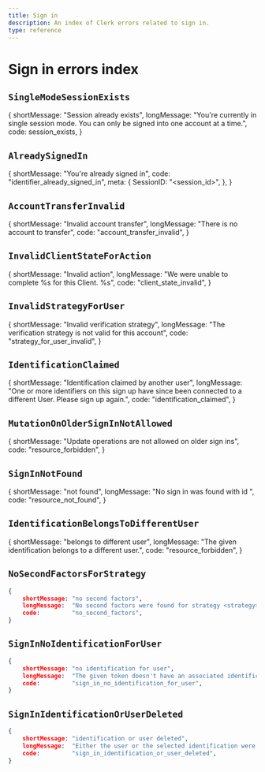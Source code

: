 ```yaml
---
title: Sign in
description: An index of Clerk errors related to sign in.
type: reference
---
```


# Sign in errors index

## `SingleModeSessionExists`
{
    shortMessage: "Session already exists",
    longMessage:  "You're currently in single session mode. You can only be signed into one account at a time.",
    code:         session_exists,
}

## `AlreadySignedIn`
{
    shortMessage: "You're already signed in",
    code:         "identifier_already_signed_in",
    meta:         {
        SessionID: "<session_id>",
    },
}

## `AccountTransferInvalid`
{
    shortMessage: "Invalid account transfer",
    longMessage:  "There is no account to transfer",
    code:         "account_transfer_invalid",
}

## `InvalidClientStateForAction`
{
    shortMessage: "Invalid action",
    longMessage:  "We were unable to complete %s for this Client. %s",
    code:         "client_state_invalid",
}

## `InvalidStrategyForUser`
{
    shortMessage: "Invalid verification strategy",
    longMessage:  "The verification strategy is not valid for this account",
    code:         "strategy_for_user_invalid",
}

## `IdentificationClaimed`
{
    shortMessage: "Identification claimed by another user",
    longMessage:  "One or more identifiers on this sign up have since been connected to a different User. Please sign up again.",
    code:         "identification_claimed",
}

## `MutationOnOlderSignInNotAllowed`
{
    shortMessage: "Update operations are not allowed on older sign ins",
    code:         "resource_forbidden",
}

## `SignInNotFound`
{
    shortMessage: "not found",
    longMessage:  "No sign in was found with id <signInID>",
    code:         "resource_not_found",
}

## `IdentificationBelongsToDifferentUser`
{
    shortMessage: "belongs to different user",
    longMessage:  "The given identification belongs to a different user.",
    code:         "resource_forbidden",
}

## `NoSecondFactorsForStrategy`
```json
{
    shortMessage: "no second factors",
    longMessage:  "No second factors were found for strategy <strategy>.",
    code:         "no_second_factors",
}
```

## `SignInNoIdentificationForUser`
```json
{
    shortMessage: "no identification for user",
    longMessage:  "The given token doesn't have an associated identification for the user who created it.",
    code:         "sign_in_no_identification_for_user",
}
```

## `SignInIdentificationOrUserDeleted`
```json
{
    shortMessage: "identification or user deleted",
    longMessage:  "Either the user or the selected identification were deleted. Please start over.",
    code:         "sign_in_identification_or_user_deleted",
}
```
